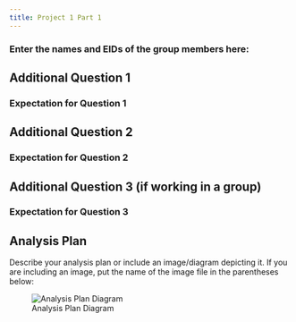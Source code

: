 ```yaml
---
title: Project 1 Part 1
---
```



### Enter the names and EIDs of the group members here: 


## Additional Question 1



### Expectation for Question 1




## Additional Question 2


### Expectation for Question 2




## Additional Question 3 (if working in a group)



### Expectation for Question 3



## Analysis Plan

Describe your analysis plan or include an image/diagram depicting it. If you are including an image, put the name of the image file in the parentheses below:


![Analysis Plan Diagram]()

